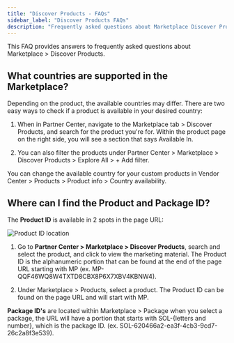 ```yaml
---
title: "Discover Products - FAQs"
sidebar_label: "Discover Products FAQs"
description: "Frequently asked questions about Marketplace Discover Products"
---
```


This FAQ provides answers to frequently asked questions about Marketplace > Discover Products.

## What countries are supported in the Marketplace?

Depending on the product, the available countries may differ. There are two easy ways to check if a product is available in your desired country:

1. When in Partner Center, navigate to the Marketplace tab > Discover Products, and search for the product you're for. Within the product page on the right side, you will see a section that says Available In.

2. You can also filter the products under Partner Center > Marketplace > Discover Products > Explore All > + Add filter.

You can change the available country for your custom products in Vendor Center > Products > Product info > Country availability.

## Where can I find the Product and Package ID?

The **Product ID** is available in 2 spots in the page URL:

![Product ID location](./img/marketplace/discover-products/24399944120087.png)

1. Go to **Partner Center > Marketplace > Discover Products**, search and select the product, and click to view the marketing material. The Product ID is the alphanumeric portion that can be found at the end of the page URL starting with MP (ex. MP-QQF46WQ8W4TXTD8CBX8P6X7XBV4KBNW4).

2. Under Marketplace > Products, select a product. The Product ID can be found on the page URL and will start with MP.

**Package ID's** are located within Marketplace > Package when you select a package, the URL will have a portion that starts with SOL-\{letters and number\}, which is the package ID. (ex. SOL-620466a2-ea3f-4cb3-9cd7-26c2a8f3e539).